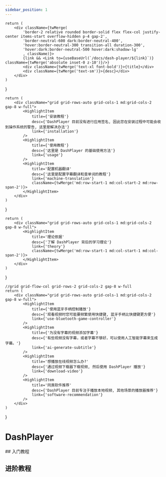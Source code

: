 ```yaml
---
sidebar_position: 1
---
```


    return (
        <div className={twMerge(
            'border-2 relative rounded border-solid flex flex-col justify-center items-start overflow-hidden p-4 gap-2',
            'border-neutral-600 dark:border-neutral-400',
            'hover:border-neutral-300 transition-all duration-300',
            'hover:dark:border-neutral-500 hover:dark:shadow-lg'
            , className)}>
            {link && <Link to={useBaseUrl(`/docs/dash-player/${link}`)} className={twMerge('absolute inset-0 z-10')}/>}
            <div className={twMerge('text-xl font-bold')}>{title}</div>
            <div className={twMerge('text-sm')}>{desc}</div>
        </div>
    )
}

    return (
        <div className="grid grid-rows-auto grid-cols-1 md:grid-cols-2 gap-8 w-full">
            <HighlightItem
                title={'安装教程'}
                desc={'DashPlayer 目前没有进行应用签名, 因此您在安装过程中可能会收到操作系统的警告, 这里是解决办法'}
                link={'installation'}
            />
            <HighlightItem
                title={'使用教程'}
                desc={'这里是 DashPlayer 的基础使用方法'}
                link={'usage'}
            />
            <HighlightItem
                title='配置机器翻译'
                desc={'这里是配置字幕翻译和查单词的教程'}
                link={'machine-translation'}
                className={twMerge('md:row-start-1 md:col-start-2 md:row-span-2')}>
            </HighlightItem>
        </div>
    )
}

    return (
        <div className="grid grid-rows-auto grid-cols-1 md:grid-cols-2 gap-8 w-full">
            <HighlightItem
                title='理论依据'
                desc={'了解 DashPlayer 背后的学习理论'}
                link={'theory'}
                className={twMerge('md:row-start-1 md:col-start-1 md:col-span-2')}>
            </HighlightItem>
        </div>
    )
}

    //grid grid-flow-col grid-rows-2 grid-cols-2 gap-8 w-full
    return (
        <div className="grid grid-rows-auto grid-cols-1 md:grid-cols-2 gap-8 w-full">
            <HighlightItem
                title={'使用蓝牙手柄控制播放'}
                desc={'观看视频时您可能要频繁使用快捷键, 蓝牙手柄比快捷键更方便'}
                link={'use-bluetooth-game-controller'}
            />
            <HighlightItem
                title={'为没有字幕的视频添加字幕'}
                desc={'有些视频没有字幕，或者字幕不够好，可以使用人工智能字幕来生成字幕。'}
                link={'ai-generate-subtitle'}
            />
            <HighlightItem
                title='想播放在线视频怎么办?'
                desc={'通过视频下载器下载视频, 然后使用 DashPlayer 播放'}
                link={'download-video'}
            />
            <HighlightItem
                title='同类软件推荐'
                desc={'DashPlayer 目前专注于播放本地视频, 其他场景的播放器推荐'}
                link={'software-recommendation'}
            />
        </div>
    )
}

# DashPlayer
<Spotlight/>
## 入门教程

<BaseSkills/>

## 进阶教程

<AdvanceSkills/>
